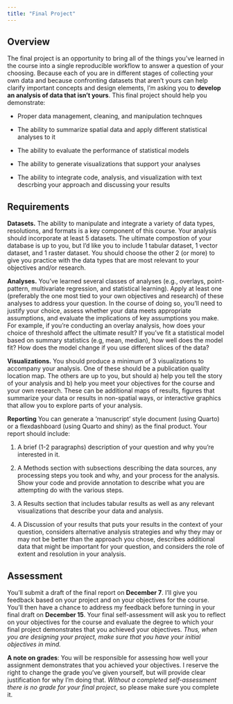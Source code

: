 ```yaml
---
title: "Final Project"
---
```


## Overview

The final project is an opportunity to bring all of the things you've learned in the course into a single reproducible workflow to answer a question of your choosing. Because each of you are in different stages of collecting your own data and because confronting datasets that aren’t yours can help clarify important concepts and design elements, I’m asking you to **develop an analysis of data that isn’t yours**. This final project should help you demonstrate:

* Proper data management, cleaning, and manipulation technques

* The ability to summarize spatial data and apply different statistical analyses to it

* The ability to evaluate the performance of statistical models

* The ability to generate visualizations that support your analyses

* The ability to integrate code, analysis, and visualization with text descrbing your approach and discussing your results

## Requirements

**Datasets.** The ability to manipulate and integrate a variety of data types, resolutions, and formats is a key component of this course. Your analysis should incorporate at least 5 datasets. The ultimate compostion of your database is up to you, but I'd like you to include 1 tabular dataset, 1 vector dataset, and 1 raster dataset. You should choose the other 2 (or more) to give you practice with the data types that are most relevant to your objectives and/or research.

**Analyses.** You've learned several classes of analyses (e.g., overlays, point-pattern, multivariate regression, and statistical learning). Apply at least one (preferably the one most tied to your own objectives and research) of these analyses to address your question. In the course of doing so, you'll need to justify your choice, assess whether your data meets appropriate assumptions, and evaluate the implications of key assumptions you make. For example, if you're conducting an overlay analysis, how does your choice of threshold affect the ultimate result? If you've fit a statistical model based on summary statistics (e.g, mean, median), how well does the model fit? How does the model change if you use different slices of the data?

**Visualizations.** You should produce a minimum of 3 visualizations to accompany your analysis. One of these should be a publication quality location map. The others are up to you, but should a) help you tell the story of your analysis and b) help you meet your objectives for the course and your own research. These can be additional maps of results, figures that summarize your data or results in non-spatial ways, or interactive graphics that allow you to explore parts of your analysis. 

**Reporting**
You can generate a 'manuscript' style document (using Quarto) or a flexdashboard (using Quarto and shiny) as the final product. Your report should include:

1. A brief (1-2 paragraphs) description of your question and why you're interested in it.

2. A Methods section with subsections describing the data sources, any processing steps you took and why, and your process for the analysis. Show your code and provide annotation to describe what you are attempting do with the various steps.

3. A Results section that includes tabular results as well as any relevant visualizations that describe your data and analysis.

4. A Discussion of your results that puts your results in the context of your question, considers alternative analysis strategies and why they may or may not be better than the approach you chose, describes additional data that might be important for your question, and considers the role of extent and resolution in your analysis.

## Assessment

You'll submit a draft of the final report on **December 7**. I'll give you feedback based on your project and on your objectives for the course. You'll then have a chance to address my feedback before turning in your final draft on **December 15**. Your final self-assessment will ask you to reflect on your objectives for the course and evaluate the degree to which your final project demonstrates that you achieved your objectives. *Thus, when you are designing your project, make sure that you have your initial objectives in mind.*

:::{.callout-tip}
**A note on grades**: You will be responsible for assessing how well your assignment demonstrates that you achieved your objectives. I reserve the right to change the grade you've given yourself, but will provide clear justification for why I'm doing that. _Without a completed self-assessment there is no grade for your final project_, so please make sure you complete it.
:::